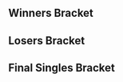 {{DISPLAYTITLE: Smash Summit 2: ''Singles Bracket''}}{{SetGame|melee}}{{Smash Summit 2 Tabs|This=2}}
==Winners Bracket==
{{16DEWBracketA2
|tourneylink=Smash Summit/2
|tourneyname=Smash Summit 2
<!-- Ro16 -->
|column-width=215
|r1m1p1=Armada |r1m1p1flag=se |r1m1p1score=3
|r1m1p2=ESAM |r1m1p2flag=us |r1m1p2score=0
|r1m1win=1
|r1m1p1char1=peach |r1m1p2char1=samus |r1m1p1stock1=3 |r1m1p2stock1=0 |r1m1win1=1 |r1m1stage1=Final Destination
|r1m1p1char2=peach |r1m1p2char2=samus |r1m1p1stock2=2 |r1m1p2stock2=0 |r1m1win2=1 |r1m1stage2=Fountain of Dreams
|r1m1p1char3=peach |r1m1p2char3=samus |r1m1p1stock3=3 |r1m1p2stock3=0 |r1m1win3=1 |r1m1stage3=Pokémon Stadium
|r1m1p1char4= |r1m1p2char4= |r1m1p1stock4= |r1m1p2stock4= |r1m1win4= |r1m1stage4=
|r1m1p1char5= |r1m1p2char5= |r1m1p1stock5= |r1m1p2stock5= |r1m1win5= |r1m1stage5=
|r1m1date=April 23, 2016
|r1m1finished=
|r1m1details={{BracketMatchDetails
|preview= 
|lrthread=
|interview=
|recap=
|comment=
|vod=https://www.youtube.com/watch?v=R9HSgbS8jcA
}}

|r1m2p1=Axe |r1m2p1flag=us |r1m2p1score=3
|r1m2p2=Shroomed |r1m2p2flag=us |r1m2p2score=0
|r1m2win=1
|r1m2p1char1=pikachu |r1m2p2char1=sheik |r1m2p1stock1=2 |r1m2p2stock1=0 |r1m2win1=1 |r1m2stage1=Battlefield
|r1m2p1char2=pikachu |r1m2p2char2=sheik |r1m2p1stock2=1 |r1m2p2stock2=0 |r1m2win2=1 |r1m2stage2=Battlefield
|r1m2p1char3=pikachu |r1m2p2char3=sheik |r1m2p1stock3=2 |r1m2p2stock3=0 |r1m2win3=1 |r1m2stage3=Battlefield
|r1m2p1char4= |r1m2p2char4= |r1m2p1stock4= |r1m2p2stock4= |r1m2win4= |r1m2stage4=
|r1m2p1char5= |r1m2p2char5= |r1m2p1stock5= |r1m2p2stock5= |r1m2win5= |r1m2stage5=
|r1m2date=April 23, 2016
|r1m2finished=
|r1m2details={{BracketMatchDetails
|preview= 
|lrthread=
|interview=
|recap=
|comment=
|vod=https://www.youtube.com/watch?v=vXohXgxz6jI
}}

|r1m3p1=Plup |r1m3p1flag=us |r1m3p1score=3
|r1m3p2=PewPewU |r1m3p2flag=us |r1m3p2score=1
|r1m3win=1
|r1m3p1char1=sheik |r1m3p2char1=marth |r1m3p1stock1=1 |r1m3p2stock1=0 |r1m3win1=1 |r1m3stage1=Battlefield
|r1m3p1char2=samus |r1m3p2char2=marth |r1m3p1stock2=2 |r1m3p2stock2=0 |r1m3win2=1 |r1m3stage2=Final Destination
|r1m3p1char3=samus |r1m3p2char3=marth |r1m3p1stock3=0 |r1m3p2stock3=2 |r1m3win3=2 |r1m3stage3=Pokémon Stadium
|r1m3p1char4=sheik |r1m3p2char4=marth |r1m3p1stock4=3 |r1m3p2stock4=0 |r1m3win4=1 |r1m3stage4=Dream Land
|r1m3p1char5= |r1m3p2char5= |r1m3p1stock5= |r1m3p2stock5= |r1m3win5= |r1m3stage5=
|r1m3date=April 23, 2016
|r1m3finished=
|r1m3details={{BracketMatchDetails
|preview= 
|lrthread=
|interview=
|recap=
|comment=
|vod=https://www.youtube.com/watch?v=wm2VPIMo7wo
}}

|r1m4p1=Mew2King |r1m4p1flag=us |r1m4p1score=3
|r1m4p2=Ice |r1m4p2flag=de |r1m4p2score=2
|r1m4win=1
|r1m4p1char1=sheik |r1m4p2char1=fox |r1m4p1stock1=0 |r1m4p2stock1=1 |r1m4win1=2 |r1m4stage1=Battlefield
|r1m4p1char2=marth |r1m4p2char2=fox |r1m4p1stock2=4 |r1m4p2stock2=0 |r1m4win2=1 |r1m4stage2=Final Destination
|r1m4p1char3=marth |r1m4p2char3=fox |r1m4p1stock3=3 |r1m4p2stock3=0 |r1m4win3=1 |r1m4stage3=Pokémon Stadium
|r1m4p1char4=marth |r1m4p2char4=fox |r1m4p1stock4=0 |r1m4p2stock4=1 |r1m4win4=2 |r1m4stage4=Pokémon Stadium
|r1m4p1char5=marth |r1m4p2char5=fox |r1m4p1stock5=3 |r1m4p2stock5=0 |r1m4win5=1 |r1m4stage5=Fountain of Dreams
|r1m4date=April 23, 2016
|r1m4finished=
|r1m4details={{BracketMatchDetails
|preview= 
|lrthread=
|interview=
|recap=
|comment=
|vod=https://www.youtube.com/watch?v=lfzzESmL8u0
}}

|r1m5p1=Hungrybox |r1m5p1flag=us |r1m5p1score=3
|r1m5p2=S2J |r1m5p2flag=us |r1m5p2score=1
|r1m5win=1
|r1m5p1char1=puff |r1m5p2char1=cf |r1m5p1stock1=2 |r1m5p2stock1=0 |r1m5win1=1 |r1m5stage1=Battlefield
|r1m5p1char2=puff |r1m5p2char2=cf |r1m5p1stock2=2 |r1m5p2stock2=0 |r1m5win2=1 |r1m5stage2=Final Destination
|r1m5p1char3=puff |r1m5p2char3=cf |r1m5p1stock3=0 |r1m5p2stock3=2 |r1m5win3=2 |r1m5stage3=Yoshi's Story
|r1m5p1char4=puff |r1m5p2char4=cf |r1m5p1stock4=4 |r1m5p2stock4=0 |r1m5win4=1 |r1m5stage4=Dream Land
|r1m5p1char5= |r1m5p2char5= |r1m5p1stock5= |r1m5p2stock5= |r1m5win5= |r1m5stage5=
|r1m5date=April 23, 2016
|r1m5finished=
|r1m5details={{BracketMatchDetails
|preview= 
|lrthread=
|interview=
|recap=
|comment=
|vod=https://www.youtube.com/watch?v=Zk2iY6I9UXA
}}

|r1m6p1=Wobbles |r1m6p1flag=us |r1m6p1score=1
|r1m6p2=SFAT |r1m6p2flag=us |r1m6p2score=3
|r1m6win=2
|r1m6p1char1=ICs |r1m6p2char1=fox |r1m6p1stock1=1 |r1m6p2stock1=0 |r1m6win1=1 |r1m6stage1=Final Destination
|r1m6p1char2=ICs |r1m6p2char2=fox |r1m6p1stock2=0 |r1m6p2stock2=2 |r1m6win2=2 |r1m6stage2=Pokémon Stadium
|r1m6p1char3=ICs |r1m6p2char3=fox |r1m6p1stock3=0 |r1m6p2stock3=1 |r1m6win3=2 |r1m6stage3=Fountain of Dreams
|r1m6p1char4=ICs |r1m6p2char4=fox |r1m6p1stock4=0 |r1m6p2stock4=2 |r1m6win4=2 |r1m6stage4=Fountain of Dreams
|r1m6p1char5= |r1m6p2char5= |r1m6p1stock5= |r1m6p2stock5= |r1m6win5= |r1m6stage5=
|r1m6date=April 23, 2016
|r1m6finished=
|r1m6details={{BracketMatchDetails
|preview= 
|lrthread=
|interview=
|recap=
|comment=
|vod=https://www.youtube.com/watch?v=k2Lq-PeZq_I
}}

|r1m7p1=Mango |r1m7p1flag=us |r1m7p1score=3
|r1m7p2=Duck |r1m7p2flag=us |r1m7p2score=1
|r1m7win=1
|r1m7p1char1=fox |r1m7p2char1=samus |r1m7p1stock1=0 |r1m7p2stock1=2 |r1m7win1=2 |r1m7stage1=Dream Land
|r1m7p1char2=fox |r1m7p2char2=samus |r1m7p1stock2=1 |r1m7p2stock2=0 |r1m7win2=1 |r1m7stage2=Yoshi's Story
|r1m7p1char3=fox |r1m7p2char3=samus |r1m7p1stock3=1 |r1m7p2stock3=0 |r1m7win3=1 |r1m7stage3=Fountain of Dreams
|r1m7p1char4=fox |r1m7p2char4=samus |r1m7p1stock4=1 |r1m7p2stock4=0 |r1m7win4=1 |r1m7stage4=Fountain of Dreams
|r1m7p1char5= |r1m7p2char5= |r1m7p1stock5= |r1m7p2stock5= |r1m7win5= |r1m7stage5=
|r1m7date=April 23, 2016
|r1m7finished=
|r1m7details={{BracketMatchDetails
|preview= 
|lrthread=
|interview=
|recap=
|comment=
|vod=https://www.youtube.com/watch?v=5ZYuBJAqD2M
}}

|r1m8p1=Westballz |r1m8p1flag=us |r1m8p1score=3
|r1m8p2=Silent Wolf |r1m8p2flag=us |r1m8p2score=0
|r1m8win=1
|r1m8p1char1=falco |r1m8p2char1=fox |r1m8p1stock1=3 |r1m8p2stock1=0 |r1m8win1=1 |r1m8stage1=Battlefield
|r1m8p1char2=falco |r1m8p2char2=fox |r1m8p1stock2=1 |r1m8p2stock2=0 |r1m8win2=1 |r1m8stage2=Dream Land
|r1m8p1char3=falco |r1m8p2char3=fox |r1m8p1stock3=1 |r1m8p2stock3=0 |r1m8win3=1 |r1m8stage3=Pokémon Stadium
|r1m8p1char4= |r1m8p2char4= |r1m8p1stock4= |r1m8p2stock4= |r1m8win4= |r1m8stage4=
|r1m8p1char5= |r1m8p2char5= |r1m8p1stock5= |r1m8p2stock5= |r1m8win5= |r1m8stage5=
|r1m8date=April 23, 2016
|r1m8finished=
|r1m8details={{BracketMatchDetails
|preview= 
|lrthread=
|interview=
|recap=
|comment=
|vod=https://www.youtube.com/watch?v=erMh6LZrhus
}}

<!-- QUARTERFINALS -->
|r2m1p1=Armada |r2m1p1flag=se |r2m1p1score=3
|r2m1p2=Axe |r2m1p2flag=us |r2m1p2score=0
|r2m1win=1
|r2m1p1char1=peach |r2m1p2char1=pikachu |r2m1p1stock1=3 |r2m1p2stock1=0 |r2m1win1=1 |r2m1stage1=Final Destination
|r2m1p1char2=peach |r2m1p2char2=pikachu |r2m1p1stock2=1 |r2m1p2stock2=0 |r2m1win2=1 |r2m1stage2=Pokémon Stadium
|r2m1p1char3=peach |r2m1p2char3=pikachu |r2m1p1stock3=1 |r2m1p2stock3=1 |r2m1win3=1 |r2m1stage3=Pokémon Stadium
|r2m1p1char4= |r2m1p2char4= |r2m1p1stock4= |r2m1p2stock4= |r2m1win4= |r2m1stage4=
|r2m1p1char5= |r2m1p2char5= |r2m1p1stock5= |r2m1p2stock5= |r2m1win5= |r2m1stage5=
|r2m1date=April 23, 2016
|r2m1finished=
|r2m1details={{BracketMatchDetails
|preview= 
|lrthread=
|interview=
|recap=
|comment=Game 3 was won by timeout.
|vod=https://www.youtube.com/watch?v=A7rxj21hGGk
}}

|r2m2p1=Plup |r2m2p1flag=us |r2m2p1score=0
|r2m2p2=Mew2King |r2m2p2flag=us |r2m2p2score=3
|r2m2win=2
|r2m2p1char1=sheik |r2m2p2char1=sheik |r2m2p1stock1=0 |r2m2p2stock1=1 |r2m2win1=2 |r2m2stage1=Battlefield
|r2m2p1char2=sheik |r2m2p2char2=sheik |r2m2p1stock2=0 |r2m2p2stock2=2 |r2m2win2=2 |r2m2stage2=Fountain of Dreams
|r2m2p1char3=sheik |r2m2p2char3=sheik |r2m2p1stock3=0 |r2m2p2stock3=2 |r2m2win3=2 |r2m2stage3=Fountain of Dreams
|r2m2p1char4= |r2m2p2char4= |r2m2p1stock4= |r2m2p2stock4= |r2m2win4= |r2m2stage4=
|r2m2p1char5= |r2m2p2char5= |r2m2p1stock5= |r2m2p2stock5= |r2m2win5= |r2m2stage5=
|r2m2date=April 23, 2016
|r2m2finished=
|r2m2details={{BracketMatchDetails
|preview= 
|lrthread=
|interview=
|recap=
|comment=
|vod=https://www.youtube.com/watch?v=ohEp8t822bw
}}

|r2m3p1=Hungrybox |r2m3p1flag=us |r2m3p1score=3
|r2m3p2=SFAT |r2m3p2flag=us |r2m3p2score=0
|r2m3win=1
|r2m3p1char1=puff |r2m3p2char1=fox |r2m3p1stock1=1 |r2m3p2stock1=0 |r2m3win1=1 |r2m3stage1=Battlefield
|r2m3p1char2=puff |r2m3p2char2=fox |r2m3p1stock2=1 |r2m3p2stock2=0 |r2m3win2=1 |r2m3stage2=Final Destination
|r2m3p1char3=puff |r2m3p2char3=fox |r2m3p1stock3=1 |r2m3p2stock3=0 |r2m3win3=1 |r2m3stage3=Final Destination
|r2m3p1char4= |r2m3p2char4= |r2m3p1stock4= |r2m3p2stock4= |r2m3win4= |r2m3stage4=
|r2m3p1char5= |r2m3p2char5= |r2m3p1stock5= |r2m3p2stock5= |r2m3win5= |r2m3stage5=
|r2m3date=April 23, 2016
|r2m3finished=
|r2m3details={{BracketMatchDetails
|preview= 
|lrthread=
|interview=
|recap=
|comment=
|vod=https://www.youtube.com/watch?v=aJUPAVIsjC0
}}

|r2m4p1=Mango |r2m4p1flag=us |r2m4p1score=3
|r2m4p2=Westballz |r2m4p2flag=us |r2m4p2score=2
|r2m4win=1
|r2m4p1char1=fox |r2m4p2char1=falco |r2m4p1stock1=1 |r2m4p2stock1=0 |r2m4win1=1 |r2m4stage1=Battlefield
|r2m4p1char2=fox |r2m4p2char2=falco |r2m4p1stock2=0 |r2m4p2stock2=1 |r2m4win2=2 |r2m4stage2=Yoshi's Story
|r2m4p1char3=fox |r2m4p2char3=falco |r2m4p1stock3=0 |r2m4p2stock3=2 |r2m4win3=2 |r2m4stage3=Dream Land
|r2m4p1char4=fox |r2m4p2char4=falco |r2m4p1stock4=1 |r2m4p2stock4=0 |r2m4win4=1 |r2m4stage4=Dream Land
|r2m4p1char5=fox |r2m4p2char5=falco |r2m4p1stock5=3 |r2m4p2stock5=0 |r2m4win5=1 |r2m4stage5=Pokémon Stadium
|r2m4date=April 23, 2016
|r2m4finished=
|r2m4details={{BracketMatchDetails
|preview= 
|lrthread=
|interview=
|recap=
|comment=
|vod=https://www.youtube.com/watch?v=Cfyl9bd4cXU
}}

<!-- SEMIFINALS -->
|r3m1p1=Armada |r3m1p1flag=se |r3m1p1score=0
|r3m1p2=Mew2King |r3m1p2flag=us |r3m1p2score=3
|r3m1win=2
|r3m1p1char1=peach |r3m1p2char1=marth |r3m1p1stock1=0 |r3m1p2stock1=1 |r3m1win1=2 |r3m1stage1=Battlefield
|r3m1p1char2=peach |r3m1p2char2=marth |r3m1p1stock2=0 |r3m1p2stock2=2 |r3m1win2=2 |r3m1stage2=Dream Land
|r3m1p1char3=peach |r3m1p2char3=marth |r3m1p1stock3=0 |r3m1p2stock3=1 |r3m1win3=2 |r3m1stage3=Dream Land
|r3m1p1char4= |r3m1p2char4= |r3m1p1stock4= |r3m1p2stock4= |r3m1win4= |r3m1stage4=
|r3m1p1char5= |r3m1p2char5= |r3m1p1stock5= |r3m1p2stock5= |r3m1win5= |r3m1stage5=
|r3m1date=April 24, 2016
|r3m1finished=
|r3m1details={{BracketMatchDetails
|preview= 
|lrthread=
|interview=
|recap=
|comment=
|vod=https://www.youtube.com/watch?v=-PHP9ZTu7No
}}

|r3m2p1=Hungrybox |r3m2p1flag=us |r3m2p1score=3
|r3m2p2=Mango |r3m2p2flag=us |r3m2p2score=2
|r3m2win=1
|r3m2p1char1=puff |r3m2p2char1=fox |r3m2p1stock1=0 |r3m2p2stock1=1 |r3m2win1=2 |r3m2stage1=Battlefield
|r3m2p1char2=puff |r3m2p2char2=fox |r3m2p1stock2=1 |r3m2p2stock2=0 |r3m2win2=1 |r3m2stage2=Dream Land
|r3m2p1char3=puff |r3m2p2char3=fox |r3m2p1stock3=0 |r3m2p2stock3=2 |r3m2win3=2 |r3m2stage3=Yoshi's Story
|r3m2p1char4=puff |r3m2p2char4=fox |r3m2p1stock4=2 |r3m2p2stock4=0 |r3m2win4=1 |r3m2stage4=Battlefield
|r3m2p1char5=puff |r3m2p2char5=fox |r3m2p1stock5=1 |r3m2p2stock5=0 |r3m2win5=1 |r3m2stage5=Pokémon Stadium
|r3m2date=April 24, 2016
|r3m2finished=
|r3m2details={{BracketMatchDetails
|preview= 
|lrthread=
|interview=
|recap=
|comment=
|vod=https://www.youtube.com/watch?v=9ilTxpaG13c
}}
}}

==Losers Bracket==
{{16DELBracketSmwA
|tourneylink=Smash Summit/2
|tourneyname=Smash Summit 2
|l1placement=13-16
|l2placement=9-12
|l3placement=7-8
|l4placement=5-6

<!-- Round 1 -->
|column-width=215
|l1m1p1=ESAM |l1m1p1flag=us |l1m1p1score=1
|l1m1p2=Shroomed |l1m1p2flag=us |l1m1p2score=3
|l1m1win=2
|l1m1p1char1=samus |l1m1p2char1=sheik |l1m1p1stock1=0 |l1m1p2stock1=2 |l1m1win1=2 |l1m1stage1=Battlefield
|l1m1p1char2=samus |l1m1p2char2=sheik |l1m1p1stock2=0 |l1m1p2stock2=2 |l1m1win2=2 |l1m1stage2=Fountain of Dreams
|l1m1p1char3=samus |l1m1p2char3=sheik |l1m1p1stock3=1 |l1m1p2stock3=0 |l1m1win3=1 |l1m1stage3=Dream Land
|l1m1p1char4=samus |l1m1p2char4=sheik |l1m1p1stock4=0 |l1m1p2stock4=1 |l1m1win4=2 |l1m1stage4=Yoshi's Story
|l1m1p1char5= |l1m1p2char5= |l1m1p1stock5= |l1m1p2stock5= |l1m1win5= |l1m1stage5=
|l1m1date=April 23, 2016
|l1m1finished=
|l1m1details={{BracketMatchDetails
|preview= 
|lrthread=
|interview=
|recap=
|comment=
|vod=https://www.youtube.com/watch?v=ZjllvMj_9Kk
}}

|l1m2p1=PewPewU |l1m2p1flag=us |l1m2p1score=2
|l1m2p2=Ice |l1m2p2flag=de |l1m2p2score=3
|l1m2win=2
|l1m2p1char1=marth |l1m2p2char1=fox |l1m2p1stock1=2 |l1m2p2stock1=0 |l1m2win1=1 |l1m2stage1=Yoshi's Story
|l1m2p1char2=marth |l1m2p2char2=fox |l1m2p1stock2=1 |l1m2p2stock2=0 |l1m2win2=1 |l1m2stage2=Pokémon Stadium
|l1m2p1char3=marth |l1m2p2char3=fox |l1m2p1stock3=0 |l1m2p2stock3=1 |l1m2win3=2 |l1m2stage3=Pokémon Stadium
|l1m2p1char4=marth |l1m2p2char4=fox |l1m2p1stock4=0 |l1m2p2stock4=2 |l1m2win4=2 |l1m2stage4=Final Destination
|l1m2p1char5=marth |l1m2p2char5=fox |l1m2p1stock5=0 |l1m2p2stock5=1 |l1m2win5=2 |l1m2stage5=Battlefield
|l1m2date=April 23, 2016
|l1m2finished=
|l1m2details={{BracketMatchDetails
|preview= 
|lrthread=
|interview=
|recap=
|comment=
|vod=https://www.youtube.com/watch?v=DkZIPAi9pwQ
}}

|l1m3p1=S2J |l1m3p1flag=us |l1m3p1score=3
|l1m3p2=Wobbles |l1m3p2flag=us |l1m3p2score=1
|l1m3win=1
|l1m3p1char1=cf |l1m3p2char1=ICs |l1m3p1stock1=0 |l1m3p2stock1=1 |l1m3win1=2 |l1m3stage1=Yoshi's Story
|l1m3p1char2=cf |l1m3p2char2=ICs |l1m3p1stock2=1 |l1m3p2stock2=0 |l1m3win2=1 |l1m3stage2=Battlefield
|l1m3p1char3=cf |l1m3p2char3=ICs |l1m3p1stock3=1 |l1m3p2stock3=0 |l1m3win3=1 |l1m3stage3=Fountain of Dreams
|l1m3p1char4=cf |l1m3p2char4=ICs |l1m3p1stock4=1 |l1m3p2stock4=0 |l1m3win4=1 |l1m3stage4=Fountain of Dreams
|l1m3p1char5= |l1m3p2char5= |l1m3p1stock5= |l1m3p2stock5= |l1m3win5= |l1m3stage5=
|l1m3date=April 23, 2016
|l1m3finished=
|l1m3details={{BracketMatchDetails
|preview= 
|lrthread=
|interview=
|recap=
|comment=
|vod=https://www.youtube.com/watch?v=ScsxKzAjBOw
}}

|l1m4p1=Duck |l1m4p1flag=us |l1m4p1score=3
|l1m4p2=Silent Wolf |l1m4p2flag=us |l1m4p2score=0
|l1m4win=1
|l1m4p1char1=samus |l1m4p2char1=fox |l1m4p1stock1=2 |l1m4p2stock1=0 |l1m4win1=1 |l1m4stage1=Battlefield
|l1m4p1char2=samus |l1m4p2char2=fox |l1m4p1stock2=1 |l1m4p2stock2=0 |l1m4win2=1 |l1m4stage2=Pokémon Stadium
|l1m4p1char3=samus |l1m4p2char3=fox |l1m4p1stock3=1 |l1m4p2stock3=0 |l1m4win3=1 |l1m4stage3=Pokémon Stadium
|l1m4p1char4= |l1m4p2char4= |l1m4p1stock4= |l1m4p2stock4= |l1m4win4= |l1m4stage4=
|l1m4p1char5= |l1m4p2char5= |l1m4p1stock5= |l1m4p2stock5= |l1m4win5= |l1m4stage5=
|l1m4date=April 23, 2016
|l1m4finished=
|l1m4details={{BracketMatchDetails
|preview= 
|lrthread=
|interview=
|recap=
|comment=
|vod=https://www.youtube.com/watch?v=0mDMO7Owtow
}}

<!-- Round 2 -->
|l2m1p1=Westballz |l2m1p1flag=us |l2m1p1score=1
|l2m1p2=Shroomed |l2m1p2flag=us |l2m1p2score=3
|l2m1win=2
|l2m1p1char1=falco |l2m1p2char1=sheik |l2m1p1stock1=0 |l2m1p2stock1=1 |l2m1win1=2 |l2m1stage1=Battlefield
|l2m1p1char2=falco |l2m1p2char2=sheik |l2m1p1stock2=2 |l2m1p2stock2=0 |l2m1win2=1 |l2m1stage2=Yoshi's Story
|l2m1p1char3=falco |l2m1p2char3=sheik |l2m1p1stock3=0 |l2m1p2stock3=2 |l2m1win3=2 |l2m1stage3=Dream Land
|l2m1p1char4=fox |l2m1p2char4=sheik |l2m1p1stock4=0 |l2m1p2stock4=2 |l2m1win4=2 |l2m1stage4=Pokémon Stadium
|l2m1p1char5= |l2m1p2char5= |l2m1p1stock5= |l2m1p2stock5= |l2m1win5= |l2m1stage5=
|l2m1date=April 24, 2016
|l2m1finished=
|l2m1details={{BracketMatchDetails
|preview= 
|lrthread=
|interview=
|recap=
|comment=
|vod=https://www.youtube.com/watch?v=4qTpQCCCM5M
}}

|l2m2p1=SFAT |l2m2p1flag=us |l2m2p1score=3
|l2m2p2=Ice |l2m2p2flag=de |l2m2p2score=1
|l2m2win=1
|l2m2p1char1=fox |l2m2p2char1=fox |l2m2p1stock1=3 |l2m2p2stock1=0 |l2m2win1=1 |l2m2stage1=Battlefield
|l2m2p1char2=fox |l2m2p2char2=fox |l2m2p1stock2=1 |l2m2p2stock2=0 |l2m2win2=1 |l2m2stage2=Final Destination
|l2m2p1char3=fox |l2m2p2char3=fox |l2m2p1stock3=0 |l2m2p2stock3=2 |l2m2win3=2 |l2m2stage3=Final Destination
|l2m2p1char4=fox |l2m2p2char4=fox |l2m2p1stock4=1 |l2m2p2stock4=0 |l2m2win4=1 |l2m2stage4=Yoshi's Story
|l2m2p1char5= |l2m2p2char5= |l2m2p1stock5= |l2m2p2stock5= |l2m2win5= |l2m2stage5=
|l2m2date=April 24, 2016
|l2m2finished=
|l2m2details={{BracketMatchDetails
|preview= 
|lrthread=
|interview=
|recap=
|comment=
|vod=https://www.youtube.com/watch?v=wMorSvZ3URQ
}}

|l2m3p1=Plup |l2m3p1flag=us |l2m3p1score=3
|l2m3p2=S2J |l2m3p2flag=us |l2m3p2score=0
|l2m3win=1
|l2m3p1char1=sheik |l2m3p2char1=cf |l2m3p1stock1=2 |l2m3p2stock1=0 |l2m3win1=1 |l2m3stage1=Battlefield
|l2m3p1char2=sheik |l2m3p2char2=cf |l2m3p1stock2=2 |l2m3p2stock2=0 |l2m3win2=1 |l2m3stage2=Pokémon Stadium
|l2m3p1char3=sheik |l2m3p2char3=cf |l2m3p1stock3=2 |l2m3p2stock3=0 |l2m3win3=1 |l2m3stage3=Final Destination
|l2m3p1char4= |l2m3p2char4= |l2m3p1stock4= |l2m3p2stock4= |l2m3win4= |l2m3stage4=
|l2m3p1char5= |l2m3p2char5= |l2m3p1stock5= |l2m3p2stock5= |l2m3win5= |l2m3stage5=
|l2m3date=April 24, 2016
|l2m3finished=
|l2m3details={{BracketMatchDetails
|preview= 
|lrthread=
|interview=
|recap=
|comment=
|vod=https://www.youtube.com/watch?v=RyhTSd2f1B4
}}

|l2m4p1=Axe |l2m4p1flag=us |l2m4p1score=3
|l2m4p2=Duck |l2m4p2flag=us |l2m4p2score=1
|l2m4win=1
|l2m4p1char1=pikachu |l2m4p2char1=samus |l2m4p1stock1=1 |l2m4p2stock1=0 |l2m4win1=1 |l2m4stage1=Battlefield
|l2m4p1char2=pikachu |l2m4p2char2=samus |l2m4p1stock2=0 |l2m4p2stock2=2 |l2m4win2=2 |l2m4stage2=Fountain of Dreams
|l2m4p1char3=pikachu |l2m4p2char3=samus |l2m4p1stock3=2 |l2m4p2stock3=0 |l2m4win3=1 |l2m4stage3=Yoshi's Story
|l2m4p1char4=pikachu |l2m4p2char4=samus |l2m4p1stock4=1 |l2m4p2stock4=0 |l2m4win4=1 |l2m4stage4=Pokémon Stadium
|l2m4p1char5= |l2m4p2char5= |l2m4p1stock5= |l2m4p2stock5= |l2m4win5= |l2m4stage5=
|l2m4date=April  24, 2016
|l2m4finished=
|l2m4details={{BracketMatchDetails
|preview= 
|lrthread=
|interview=
|recap=
|comment=
|vod=https://www.youtube.com/watch?v=lo3ppyU7pGI
}}

<!-- Round 3 -->
|l3m1p1=Shroomed |l3m1p1flag=us |l3m1p1score=3
|l3m1p2=SFAT |l3m1p2flag=us |l3m1p2score=2
|l3m1win=1
|l3m1p1char1=sheik |l3m1p2char1=fox |l3m1p1stock1=0 |l3m1p2stock1=2 |l3m1win1=2 |l3m1stage1=Final Destination
|l3m1p1char2=sheik |l3m1p2char2=fox |l3m1p1stock2=1 |l3m1p2stock2=0 |l3m1win2=1 |l3m1stage2=Battlefield
|l3m1p1char3=sheik |l3m1p2char3=fox |l3m1p1stock3=1 |l3m1p2stock3=0 |l3m1win3=1 |l3m1stage3=Yoshi's Story
|l3m1p1char4=sheik |l3m1p2char4=fox |l3m1p1stock4=0 |l3m1p2stock4=2 |l3m1win4=2 |l3m1stage4=Pokémon Stadium
|l3m1p1char5=sheik |l3m1p2char5=fox |l3m1p1stock5=1 |l3m1p2stock5=0 |l3m1win5=1 |l3m1stage5=Dream Land
|l3m1date=April 24, 2016
|l3m1finished=
|l3m1details={{BracketMatchDetails
|preview= 
|lrthread=
|interview=
|recap=
|comment=
|vod=https://www.youtube.com/watch?v=TMIl2cgq4Kg
}}

|l3m2p1=Plup |l3m2p1flag=us |l3m2p1score=3
|l3m2p2=Axe |l3m2p2flag=us |l3m2p2score=0
|l3m2win=1
|l3m2p1char1=sheik |l3m2p2char1=pikachu |l3m2p1stock1=2 |l3m2p2stock1=0 |l3m2win1=1 |l3m2stage1=Battlefield
|l3m2p1char2=sheik |l3m2p2char2=pikachu |l3m2p1stock2=1 |l3m2p2stock2=0 |l3m2win2=1 |l3m2stage2=Pokémon Stadium
|l3m2p1char3=sheik |l3m2p2char3=pikachu |l3m2p1stock3=2 |l3m2p2stock3=0 |l3m2win3=1 |l3m2stage3=Fountain of Dreams
|l3m2p1char4= |l3m2p2char4= |l3m2p1stock4= |l3m2p2stock4= |l3m2win4= |l3m2stage4=
|l3m2p1char5= |l3m2p2char5= |l3m2p1stock5= |l3m2p2stock5= |l3m2win5= |l3m2stage5=
|l3m2date=April 24, 2016
|l3m2finished=
|l3m2details={{BracketMatchDetails
|preview= 
|lrthread=
|interview=
|recap=
|comment=
|vod=https://www.youtube.com/watch?v=fBE7XRoi2Dk
}}

<!-- Round 4 -->
|l4m1p1=Armada |l4m1p1flag=se |l4m1p1score=3
|l4m1p2=Shroomed |l4m1p2flag=us |l4m1p2score=1
|l4m1win=1
|l4m1p1char1=fox |l4m1p2char1=sheik |l4m1p1stock1=1 |l4m1p2stock1=0 |l4m1win1=1 |l4m1stage1=Battlefield
|l4m1p1char2=fox |l4m1p2char2=sheik |l4m1p1stock2=2 |l4m1p2stock2=0 |l4m1win2=1 |l4m1stage2=Battlefield
|l4m1p1char3=fox |l4m1p2char3=sheik |l4m1p1stock3=0 |l4m1p2stock3=1 |l4m1win3=2 |l4m1stage3=Dream Land
|l4m1p1char4=fox |l4m1p2char4=sheik |l4m1p1stock4=2 |l4m1p2stock4=0 |l4m1win4=1 |l4m1stage4=Pokémon Stadium
|l4m1p1char5= |l4m1p2char5= |l4m1p1stock5= |l4m1p2stock5= |l4m1win5= |l4m1stage5=
|l4m1date=April 24, 2016
|l4m1finished=
|l4m1details={{BracketMatchDetails
|preview= 
|lrthread=
|interview=
|recap=
|comment=
|vod=https://www.youtube.com/watch?v=o9zdZNLSGdA
}}

|l4m2p1=Mango |l4m2p1flag=us |l4m2p1score=3
|l4m2p2=Plup |l4m2p2flag=us |l4m2p2score=2
|l4m2win=1
|l4m2p1char1=fox |l4m2p2char1=sheik |l4m2p1stock1=0 |l4m2p2stock1=3 |l4m2win1=2 |l4m2stage1=Battlefield
|l4m2p1char2=fox |l4m2p2char2=sheik |l4m2p1stock2=1 |l4m2p2stock2=0 |l4m2win2=1 |l4m2stage2=Yoshi's Story
|l4m2p1char3=fox |l4m2p2char3=sheik |l4m2p1stock3=1 |l4m2p2stock3=0 |l4m2win3=1 |l4m2stage3=Fountain of Dreams
|l4m2p1char4=fox |l4m2p2char4=sheik |l4m2p1stock4=0 |l4m2p2stock4=1 |l4m2win4=2 |l4m2stage4=Fountain of Dreams
|l4m2p1char5=fox |l4m2p2char5=sheik |l4m2p1stock5=1 |l4m2p2stock5=0 |l4m2win5=1 |l4m2stage5=Pokémon Stadium
|l4m2date=April 24, 2016
|l4m2finished=
|l4m2details={{BracketMatchDetails
|preview= 
|lrthread=
|interview=
|recap=
|comment=
|vod=https://www.youtube.com/watch?v=YpQTH7b-3jg
}}
}}
<onlyinclude>
==Final Singles Bracket==
{{DEFinalSmwBracket
|tourneylink=Smash Summit/2
|tourneyname=Smash Summit 2
|l1placement=4
|r2placement=3
|r3loserplacement=2
|r3winnerplacement=1
|column-width=200
|column-width-finals=270

<!-- FROM WINNERS -->
|r1m1p1=Mew2King |r1m1p1flag=us |r1m1p1score=1
|r1m1p2=Hungrybox |r1m1p2flag=us |r1m1p2score=3
|r1m1win=2
|r1m1p1char1=fox |r1m1p1stock1=2 |r1m1p2char1=puff |r1m1p2stock1=0 |r1m1win1=1 |r1m1stage1=Battlefield
|r1m1p1char2=fox |r1m1p1stock2=0 |r1m1p2char2=puff |r1m1p2stock2=2 |r1m1win2=2 |r1m1stage2=Dream Land
|r1m1p1char3=fox |r1m1p1stock3=0 |r1m1p2char3=puff |r1m1p2stock3=2 |r1m1win3=2 |r1m1stage3=Final Destination
|r1m1p1char4=fox |r1m1p1stock4=0 |r1m1p2char4=puff |r1m1p2stock4=1 |r1m1win4=2 |r1m1stage4=Yoshi's Story
|r1m1date=April 24, 2016
|r1m1finished=
|r1m1details={{BracketMatchDetails
|vod=https://www.youtube.com/watch?v=KqeTxSJLols
|preview= 
|lrthread=
|interview=
|recap=
|comment=
|live=
}}


<!-- FROM LOSERS -->
|l1m1p1=Armada |l1m1p1flag=se |l1m1p1score=3
|l1m1p2=Mango |l1m1p2flag=us |l1m1p2score=0
|l1m1win=1
|l1m1p1char1=peach |l1m1p1stock1=1 |l1m1p2char1=fox |l1m1p2stock1=0 |l1m1win1=1 |l1m1stage1=Fountain of Dreams 
|l1m1p1char2=peach |l1m1p1stock2=3 |l1m1p2char2=fox |l1m1p2stock2=0 |l1m1win2=1 |l1m1stage2=Yoshi's Story
|l1m1p1char3=peach |l1m1p1stock3=1 |l1m1p2char3=fox |l1m1p2stock3=0 |l1m1win3=1 |l1m1stage3=Yoshi's Story
|l1m1p1char4= |l1m1p1stock4= |l1m1p2char4= |l1m1p2stock4= |l1m1win4= |l1m1stage4=
|l1m1p1char5= |l1m1p1stock5= |l1m1p2char5= |l1m1p2stock5= |l1m1win5= |l1m1stage5=
|l1m1date=April 24, 2016
|l1m1finished=
|l1m1details={{BracketMatchDetails
|vod=https://www.youtube.com/watch?v=5Pjoi83TIj8
|preview= 
|lrthread=
|interview=
|recap=
|comment=
|live=
}}

<!-- LOSERS FINALS -->
|r2m1p1=Mew2King |r2m1p1flag=us |r2m1p1score=0
|r2m1p2=Armada |r2m1p2flag=se |r2m1p2score=3
|r2m1win=2
|r2m1p1char1=sheik |r2m1p1stock1=0 |r2m1p2char1=peach |r2m1p2stock1=2 |r2m1win1=2 |r2m1stage1=Final Destination
|r2m1p1char2=fox |r2m1p1stock2=0 |r2m1p2char2=peach |r2m1p2stock2=1 |r2m1win2=2 |r2m1stage2=Pokémon Stadium
|r2m1p1char3=fox |r2m1p1stock3=0 |r2m1p2char3=peach |r2m1p2stock3=1 |r2m1win3=2 |r2m1stage3=Pokémon Stadium
|r2m1p1char4= |r2m1p1stock4= |r2m1p2char4= |r2m1p2stock4= |r2m1win4= |r2m1stage4=
|r2m1p1char5= |r2m1p1stock5= |r2m1p2char5= |r2m1p2stock5= |r2m1win5= |r2m1stage5=
|r2m1date=April 24, 2016
|r2m1finished=
|r2m1details={{BracketMatchDetails
|vod=https://www.youtube.com/watch?v=Ie7TNqrj4-8
|preview= 
|lrthread=
|interview=
|recap=
|comment=
|live=
}}

<!-- GRAND FINALS -->
|r3m1p1=Hungrybox |r3m1p1flag=us |r3m1p1score=2 |r3m2p1score=1
|r3m1p2=Armada |r3m1p2flag=se |r3m1p2score=3 |r3m2p2score=3
|export_score=true
|r3m1win=2
|r3m1p1char1=puff |r3m1p1stock1=0 |r3m1p2char1=fox |r3m1p2stock1=2 |r3m1win1=2 |r3m1stage1=Battlefield
|r3m1p1char2=puff |r3m1p1stock2=1 |r3m1p2char2=fox |r3m1p2stock2=0 |r3m1win2=1 |r3m1stage2=Dream Land
|r3m1p1char3=puff |r3m1p1stock3=0 |r3m1p2char3=fox |r3m1p2stock3=2 |r3m1win3=2 |r3m1stage3=Pokémon Stadium
|r3m1p1char4=puff |r3m1p1stock4=2 |r3m1p2char4=fox |r3m1p2stock4=0 |r3m1win4=1 |r3m1stage4=Fountain of Dreams
|r3m1p1char5=puff |r3m1p1stock5=0 |r3m1p2char5=fox |r3m1p2stock5=1 |r3m1win5=2 |r3m1stage5=Final Destination 

|r3m2p1char1=puff |r3m2p1stock1=1 |r3m2p2char1=fox |r3m2p2stock1=0 |r3m2win1=1 |r3m2stage1=Battlefield
|r3m2p1char2=puff |r3m2p1stock2=0 |r3m2p2char2=fox |r3m2p2stock2=2 |r3m2win2=2 |r3m2stage2=Pokémon Stadium
|r3m2p1char3=puff |r3m2p1stock3=0 |r3m2p2char3=fox |r3m2p2stock3=2 |r3m2win3=2 |r3m2stage3=Dream Land
|r3m2p1char4=puff |r3m2p1stock4=0 |r3m2p2char4=fox |r3m2p2stock4=1 |r3m2win4=2 |r3m2stage4=Dream Land
|r3m2p1char5= |r3m2p1stock5= |r3m2p2char5= |r3m2p2stock5= |r3m2win5= |r3m2stage5=
|r3m1date=April 24, 2016
|r3m1finished=
|r3m1details={{BracketMatchDetails
|vod=https://www.youtube.com/watch?v=pOvf4dpJUF4
|preview= 
|lrthread=
|interview=
|recap=
|comment=
|live=
}}
}}
</onlyinclude>
